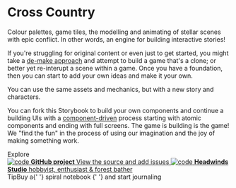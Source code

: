 
<Meta title="Cross Country/Introduction" />

<style>
  {`
    .subheading {
      --mediumdark: '#999999';
      font-weight: 900;
      font-size: 13px;
      color: #999;
      letter-spacing: 6px;
      line-height: 24px;
      text-transform: uppercase;
      margin-bottom: 12px;
      margin-top: 40px;
    }

    .link-list {
      display: grid;
      grid-template-columns: 1fr;
      grid-template-rows: 1fr 1fr;
      row-gap: 10px;
    }

    @media (min-width: 620px) {
      .link-list {
        row-gap: 20px;
        column-gap: 20px;
        grid-template-columns: 1fr 1fr;
      }
    }

    @media all and (-ms-high-contrast:none) {
    .link-list {
        display: -ms-grid;
        -ms-grid-columns: 1fr 1fr;
        -ms-grid-rows: 1fr 1fr;
      }
    }

    .link-item {
      display: block;
      padding: 20px 30px 20px 15px;
      border: 1px solid #00000010;
      border-radius: 5px;
      transition: background 150ms ease-out, border 150ms ease-out, transform 150ms ease-out;
      color: #333333;
      display: flex;
      align-items: flex-start;
    }

    .link-item:hover {
      border-color: #1EA7FD50;
      transform: translate3d(0, -3px, 0);
      box-shadow: rgba(0, 0, 0, 0.08) 0 3px 10px 0;
    }

    .link-item:active {
      border-color: #1EA7FD;
      transform: translate3d(0, 0, 0);
    }

    .link-item strong {
      font-weight: 700;
      display: block;
      margin-bottom: 2px;
    }

    .link-item img {
      height: 40px;
      width: 40px;
      margin-right: 15px;
      flex: none;
    }

    .link-item span {
      font-size: 14px;
      line-height: 20px;
    }

    .tip {
      display: inline-block;
      border-radius: 1em;
      font-size: 11px;
      line-height: 12px;
      font-weight: 700;
      background: #E7FDD8;
      color: #66BF3C;
      padding: 4px 12px;
      margin-right: 10px;
      vertical-align: top;
    }

    .tip-wrapper {
      font-size: 16px;
      line-height: 20px;
      margin-top: 40px;
      margin-bottom: 40px;
      color: #666;
    }

    .tip-wrapper code {
      font-size: 1px;
      display: inline-block;
    }
  `}
</style>

# Cross Country

Colour palettes, game tiles, the modelling and animating of stellar scenes with epic conflict. In other words, an engine for building interactive stories!

If you're struggling for original content or even just to get started, you might take a [de-make approach](https://www.thegamer.com/best-game-demakes/) and attempt to build a game that's a clone; or better yet re-interupt a scene within a game. Once you have a foundation, then you can start to add your own ideas and make it your own.

You can use the same assets and mechanics, but with a new story and characters.

You can fork this Storybook to build your own components and continue a building UIs with a [component-driven](https://componentdriven.org) process starting with atomic components and ending with full screens. The game is building is the game! We "find the fun" in the process of using our imagination and the joy of making something work.

<div className="subheading">Explore</div>

<div className="link-list">
  <a className="link-item" href="https://github.com/headwinds/cross-country" target="_blank">
    <img src={Code} alt="code" />
    <span>
      <strong>GitHub project</strong>
      View the source and add issues
    </span>
  </a>
  <a className="link-item" href="https://headwinds.vercel.app" target="_blank">
    <img src={Headwinds} alt="code" />
    <span>
      <strong>Headwinds Studio</strong>
      hobbyist, enthusiast & forest bather
    </span>
  </a>
</div>

<div className="tip-wrapper">
  <span className="tip">Tip</span>Buy a{' '}
  <Link url="https://www.amazon.ca/Cambridge-59216-Wirebound-Cover-Notebook/dp/B07L5WN15V/ref=sr_1_10_mod_primary_new?crid=HNHYMIZMHSN1&keywords=cambridge+spiral+9+x+9&qid=1698670758&s=office&sbo=RZvfv%2F%2FHxDF%2BO5021pAnSA%3D%3D&sprefix=cambridge+spiral+9+x+9%2Coffice-products%2C62&sr=1-10">
    spiral notebook
  </Link>{' '}
  and start journaling
</div>
